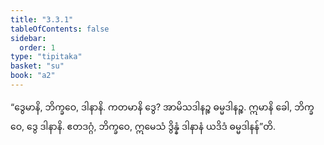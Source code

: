 ```yaml
---
title: "3.3.1"
tableOfContents: false
sidebar:
  order: 1
type: "tipitaka"
basket: "su"
book: "a2"
---
```



<DynamicBreadcrumb />

<Division number="142" book="a2">

<Paragraph number="233" book="a2">
“ဒွေမာနိ, ဘိက္ခဝေ, ဒါနာနိ. ကတမာနိ ဒွေ? အာမိသဒါနဉ္စ ဓမ္မဒါနဉ္စ. ဣမာနိ ခေါ, ဘိက္ခဝေ, ဒွေ ဒါနာနိ. ဧတဒဂ္ဂံ, ဘိက္ခဝေ, ဣမေသံ ဒွိန္နံ ဒါနာနံ ယဒိဒံ ဓမ္မဒါနန်”တိ.
</Paragraph>
</Division>